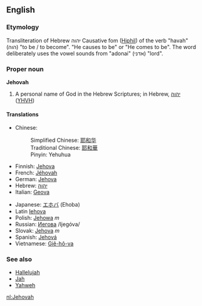 ==English==

===Etymology===
Transliteration of Hebrew יהוה Causative fom ([[Hiphil]]) of the verb "havah" (הוה) "to be / to become". "He causes to be" or "He comes to be".  The word deliberately uses the vowel sounds from "adonai" (אדני) "lord".

===Proper noun===
'''Jehovah'''

# {{cattag|religion}} A personal name of God in the Hebrew Scriptures; in Hebrew, [[יהוה]] ([[YHVH]])

====Translations====
{{top}}
*Chinese: 
*:Simplified Chinese: [[耶和华]] 
*:Traditional Chinese: [[耶和華]]
*:Pinyin: Yehuhua
*Finnish: [[Jehova]]
*French: [[Jéhovah]]
*German: [[Jehova]]
*Hebrew: [[יהוה]]
*Italian: [[Geova]]
{{mid}}
*Japanese: [[エホバ]] (Ehoba)
*Latin [[Iehova]]
*Polish: [[Jehowa]] ''m''
*Russian: [[Иегова]] /Ijegóva/ {{m}}
*Slovak: [[Jehova]] ''m''
*Spanish: [[Jehová]]
*Vietnamese: [[Giê-hô-va]]
{{bottom}}

===See also===
*[[Hallelujah]]
*[[Jah]]
*[[Yahweh]]

[[nl:Jehovah]]